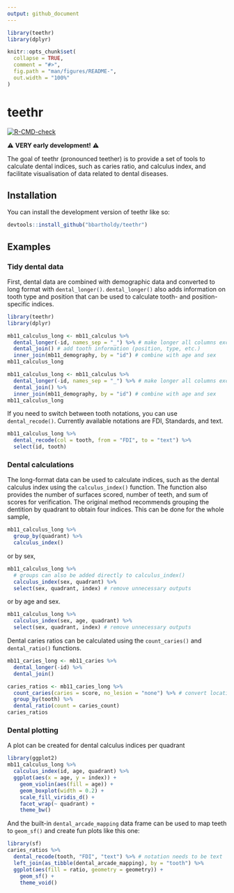 ```yaml
---
output: github_document
---
```


<!-- README.md is generated from README.Rmd. Please edit that file -->

```r
library(teethr)
library(dplyr)

knitr::opts_chunk$set(
  collapse = TRUE,
  comment = "#>",
  fig.path = "man/figures/README-",
  out.width = "100%"
)
```

# teethr

<!-- badges: start -->
[![R-CMD-check](https://github.com/bbartholdy/teethr/actions/workflows/R-CMD-check.yaml/badge.svg)](https://github.com/bbartholdy/teethr/actions/workflows/R-CMD-check.yaml)
<!-- badges: end -->

⚠️ **VERY early development!** ⚠️

The goal of teethr (pronounced teether) is to provide a set of tools to calculate
dental indices, such as caries ratio, and calculus index, and facilitate
visualisation of data related to dental diseases.

## Installation

You can install the development version of teethr like so:

``` r
devtools::install_github("bbartholdy/teethr")
```

## Examples

### Tidy dental data

First, dental data are combined with demographic data and converted to long format with
`dental_longer()`. `dental_longer()` also adds information on tooth type and
position that can be used to calculate tooth- and position-specific indices.

```r
library(teethr)
library(dplyr)

mb11_calculus_long <- mb11_calculus %>% 
  dental_longer(-id, names_sep = "_") %>% # make longer all columns except 'id'
  dental_join() # add tooth information (position, type, etc.)
  inner_join(mb11_demography, by = "id") # combine with age and sex
mb11_calculus_long
```

```r
mb11_calculus_long <- mb11_calculus %>% 
  dental_longer(-id, names_sep = "_") %>% # make longer all columns except 'id'
  dental_join() %>%
  inner_join(mb11_demography, by = "id") # combine with age and sex
mb11_calculus_long
```

If you need to switch between tooth notations, you can use `dental_recode()`.
Currently available notations are FDI, Standards, and text.

```r
mb11_calculus_long %>%
  dental_recode(col = tooth, from = "FDI", to = "text") %>%
  select(id, tooth)
```

### Dental calculations

The long-format data can be used to calculate indices, such as the dental calculus
index using the `calculus_index()` function. The function also provides the number
of surfaces scored, number of teeth, and sum of scores for verification. The
original method recommends grouping the dentition by quadrant to obtain four
indices. This can be done for the whole sample,

```r
mb11_calculus_long %>%
  group_by(quadrant) %>% 
  calculus_index()
```

or by sex,

```r
mb11_calculus_long %>%
  # groups can also be added directly to calculus_index()
  calculus_index(sex, quadrant) %>% 
  select(sex, quadrant, index) # remove unnecessary outputs
```

or by age and sex.

```r
mb11_calculus_long %>%
  calculus_index(sex, age, quadrant) %>% 
  select(sex, quadrant, index) # remove unnecessary outputs
```

Dental caries ratios can be calculated using the `count_caries()` and `dental_ratio()` functions.

```r
mb11_caries_long <- mb11_caries %>% 
  dental_longer(-id) %>%
  dental_join()

caries_ratios <- mb11_caries_long %>% 
  count_caries(caries = score, no_lesion = "none") %>% # convert location to lesion count
  group_by(tooth) %>% 
  dental_ratio(count = caries_count)
caries_ratios
```

### Dental plotting

A plot can be created for dental calculus indices per quadrant

```r
library(ggplot2)
mb11_calculus_long %>% 
  calculus_index(id, age, quadrant) %>% 
  ggplot(aes(x = age, y = index)) +
    geom_violin(aes(fill = age)) +
    geom_boxplot(width = 0.2) +
    scale_fill_viridis_d() +
    facet_wrap(~ quadrant) +
    theme_bw()
```

And the built-in `dental_arcade_mapping` data frame can be used to map teeth to `geom_sf()`
and create fun plots like this one:

```r
library(sf)
caries_ratios %>%
  dental_recode(tooth, "FDI", "text") %>% # notation needs to be text
  left_join(as_tibble(dental_arcade_mapping), by = "tooth") %>%
  ggplot(aes(fill = ratio, geometry = geometry)) +
    geom_sf() +
    theme_void()
```
